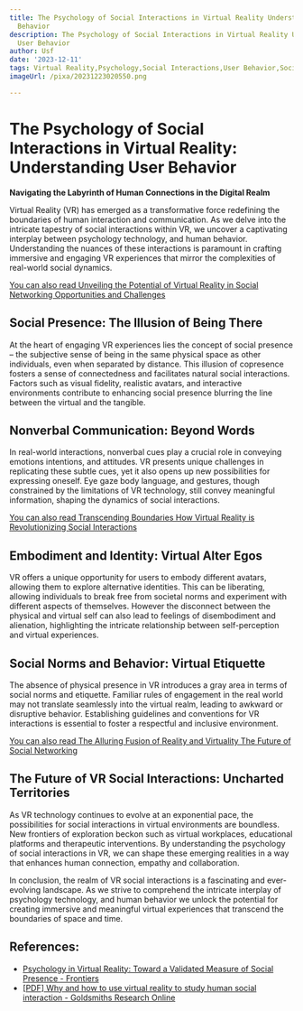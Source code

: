 ```yaml
---
title: The Psychology of Social Interactions in Virtual Reality Understanding User
  Behavior
description: The Psychology of Social Interactions in Virtual Reality Understanding
  User Behavior
author: Usf
date: '2023-12-11'
tags: Virtual Reality,Psychology,Social Interactions,User Behavior,Social Psychology
imageUrl: /pixa/20231223020550.png

---
```

# **The Psychology of Social Interactions in Virtual Reality: Understanding  User Behavior**

**Navigating the Labyrinth of Human Connections in the Digital  Realm**

Virtual Reality (VR) has emerged as a  transformative  force redefining the boundaries of human interaction and communication. As we  delve into the intricate tapestry of social interactions within  VR, we uncover a captivating interplay between psychology technology, and human behavior. Understanding the nuances of these interactions is paramount in crafting immersive  and engaging VR experiences  that mirror  the complexities of real-world social dynamics.

[You can also read Unveiling  the  Potential of Virtual Reality in Social Networking Opportunities and Challenges](Unveiling%20the%20Potential%20of%20Virtual%20Reality%20in%20Social%20Networking%20Opportunities%20and%20Challenges)


## **Social Presence: The Illusion of Being  There**

At the heart of  engaging VR experiences lies the concept of social presence  – the subjective sense of being in the same physical space as other individuals, even when separated by distance. This illusion of copresence fosters a  sense  of connectedness and facilitates natural social interactions. Factors such  as visual  fidelity, realistic avatars, and interactive environments  contribute to enhancing social presence blurring the line between the virtual and the  tangible.

## **Nonverbal Communication: Beyond  Words**

In real-world interactions, nonverbal cues play a crucial  role in conveying emotions intentions, and attitudes. VR  presents unique challenges in replicating these subtle cues, yet it also opens up  new possibilities  for expressing oneself. Eye gaze body language, and gestures, though constrained by the limitations of VR technology, still convey meaningful information, shaping the dynamics of social interactions.

[You can also read Transcending Boundaries How  Virtual Reality is Revolutionizing  Social Interactions](Transcending%20Boundaries%20How%20Virtual%20Reality%20is%20Revolutionizing%20Social%20Interactions)


##  **Embodiment and Identity: Virtual Alter Egos**

VR offers a unique  opportunity for users to embody different avatars, allowing  them  to explore alternative identities.  This can  be liberating, allowing  individuals to break free from societal norms and experiment with different aspects of themselves. However the disconnect between the physical and virtual self can also lead to feelings of disembodiment and alienation, highlighting the intricate relationship between self-perception and virtual experiences.

## **Social Norms and  Behavior:  Virtual Etiquette**

The  absence of physical presence in VR introduces a gray area in terms of social norms and etiquette. Familiar rules  of engagement in the real world may not translate seamlessly into the virtual realm,  leading to awkward or disruptive behavior. Establishing guidelines and conventions for VR interactions is essential to  foster a respectful and inclusive environment.

[You can also read The Alluring Fusion of Reality and Virtuality The  Future of Social Networking](The%20Alluring%20Fusion%20of%20Reality%20and%20Virtuality%20The%20Future%20of%20Social%20Networking)


## **The Future of  VR Social Interactions: Uncharted Territories**

As VR technology continues to evolve at an exponential pace, the possibilities for social interactions in virtual environments are boundless. New frontiers of exploration  beckon such as virtual workplaces, educational platforms and therapeutic interventions. By understanding the psychology of social interactions in VR, we can shape these emerging realities in a way that enhances human connection, empathy and collaboration.

In conclusion, the realm of VR social interactions is a fascinating  and ever-evolving landscape. As we strive to comprehend the intricate interplay of  psychology  technology, and human behavior  we unlock the potential for creating immersive and meaningful virtual experiences  that transcend the  boundaries  of space and time.

## References:
- [Psychology in Virtual Reality: Toward a Validated Measure of Social Presence - Frontiers](https://www.frontiersin.org/articles/10.3389/fpsyg.2021.705448)
- [[PDF] Why and how to use virtual reality to study human social interaction - Goldsmiths Research Online](https://research.gold.ac.uk/23056/2/Pan_et_al-2018-British_Journal_of_Psychology.pdf)
